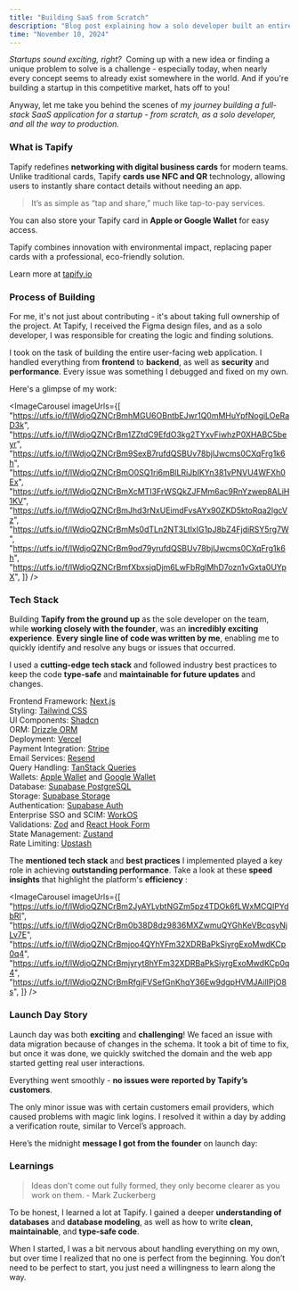 ```yaml
---
title: "Building SaaS from Scratch"
description: "Blog post explaining how a solo developer built an entire SaaS application from scratch, which is now live in production and used by thousands of monthly active users."
time: "November 10, 2024"
---
```


_Startups sound exciting, right?_&nbsp; Coming up with a new idea or finding a unique problem to solve is a challenge - especially today, when nearly every concept seems to already exist somewhere in the world. And if you're building a startup in this competitive market, hats off to you!

Anyway, let me take you behind the scenes of _my journey building a full-stack SaaS application for a startup - from scratch, as a solo developer, and all the way to production._&nbsp;

### What is Tapify

Tapify redefines **networking with digital business cards** for modern teams. Unlike traditional cards, Tapify **cards use NFC and QR** technology, allowing users to instantly share contact details without needing an app.

> It’s as simple as “tap and share,” much like tap-to-pay services.

You can also store your Tapify card in **Apple or Google Wallet** for easy access.

Tapify combines innovation with environmental impact, replacing paper cards with a professional, eco-friendly solution.

Learn more at [tapify.io](https://tapify.io/?ref=sujjeee.com)

### Process of Building

For me, it's not just about contributing - it's about taking full ownership of the project. At Tapify, I received the Figma design files, and as a solo developer, I was responsible for creating the logic and finding solutions.

I took on the task of building the entire user-facing web application. I handled everything from **frontend** to **backend**, as well as **security** and **performance**. Every issue was something I debugged and fixed on my own.

Here's a glimpse of my work:

<ImageCarousel
  imageUrls={[
    "https://utfs.io/f/lWdjoQZNCrBmhMGU6OBntbEJwr1Q0mMHuYpfNogiLOeRaD3k",
    "https://utfs.io/f/lWdjoQZNCrBm1ZZtdC9EfdO3kg2TYxvFiwhzP0XHABC5beyr",
    "https://utfs.io/f/lWdjoQZNCrBm9SexB7rufdQSBUv78bjlJwcms0CXqFrg1k6h",
    "https://utfs.io/f/lWdjoQZNCrBmO0SQ1ri6mBlLRiJbIKYn381vPNVU4WFXh0Ex",
    "https://utfs.io/f/lWdjoQZNCrBmXcMTI3FrWSQkZJFMm6ac9RnYzwep8ALiH1KV",
    "https://utfs.io/f/lWdjoQZNCrBmJhd3rNxUEimdFvsAYx90ZKD5ktoRqa2lgcVz",
    "https://utfs.io/f/lWdjoQZNCrBmMs0dTLn2NT3LtlxIG1pJ8bZ4FjdiRSY5rg7W",
    "https://utfs.io/f/lWdjoQZNCrBm9od79yrufdQSBUv78bjlJwcms0CXqFrg1k6h",
    "https://utfs.io/f/lWdjoQZNCrBmfXbxsjqDjm6LwFbRglMhD7ozn1vGxta0UYpX",
  ]}
/>

### Tech Stack

Building **Tapify from the ground up** as the sole developer on the team, while **working closely with the founder**, was an **incredibly exciting experience**. **Every single line of code was written by me**, enabling me to quickly identify and resolve any bugs or issues that occurred.

I used a **cutting-edge tech stack** and followed industry best practices to keep the code **type-safe** and **maintainable for future updates** and changes.

Frontend Framework: [Next.js](https://nextjs.org/?ref=sujjeee.com) <br/>
Styling: [Tailwind CSS](https://tailwindcss.com/?ref=sujjeee.com)<br/>
UI Components: [Shadcn](https://ui.shadcn.com/?ref=sujjeee.com)<br/>
ORM: [Drizzle ORM](https://orm.drizzle.team/?ref=sujjeee.com)<br/>
Deployment: [Vercel](https://vercel.com/?ref=sujjeee.com)<br/>
Payment Integration: [Stripe](https://stripe.com/?ref=sujjeee.com)<br/>
Email Services: [Resend](https://resend.com/?ref=sujjeee.com)<br/>
Query Handling: [TanStack Queries](https://tanstack.com/query/?ref=sujjeee.com)<br/>
Wallets: [Apple Wallet](https://developer.apple.com/apple-wallet/?ref=sujjeee.com) and [Google Wallet](https://developers.google.com/pay/?ref=sujjeee.com)<br/>
Database: [Supabase PostgreSQL](https://supabase.com/?ref=sujjeee.com)<br/>
Storage: [Supabase Storage](https://supabase.com/docs/guides/storage/?ref=sujjeee.com)<br/>
Authentication: [Supabase Auth](https://supabase.com/docs/guides/auth/?ref=sujjeee.com)<br/>
Enterprise SSO and SCIM: [WorkOS](https://workos.com/?ref=sujjeee.com)<br/>
Validations: [Zod](https://zod.dev/?ref=sujjeee.com) and [React Hook Form](https://react-hook-form.com/?ref=sujjeee.com)<br/>
State Management: [Zustand](https://zustand-demo.pmnd.rs/?ref=sujjeee.com)<br/>
Rate Limiting: [Upstash](https://upstash.com/?ref=sujjeee.com)<br/>

The **mentioned tech stack** and **best practices** I implemented played a key role in achieving **outstanding performance**. Take a look at these **speed insights** that highlight the platform's **efficiency** :

<ImageCarousel
  imageUrls={[
    "https://utfs.io/f/lWdjoQZNCrBm2JyAYLybtNGZm5pz4TDOk6fLWxMCQlPYdbRI",
    "https://utfs.io/f/lWdjoQZNCrBm0b38D8dz9836MXZwmuQYGhKeVBcqsyNjLv7E",
    "https://utfs.io/f/lWdjoQZNCrBmjoo4QYhYFm32XDRBaPkSiyrgExoMwdKCp0q4",
    "https://utfs.io/f/lWdjoQZNCrBmjyryt8hYFm32XDRBaPkSiyrgExoMwdKCp0q4",
    "https://utfs.io/f/lWdjoQZNCrBmRfgjFVSefGnKhqY36Ew9dgpHVMJAilIPjO8s",
  ]}
/>

### Launch Day Story

Launch day was both **exciting** and **challenging**! We faced an issue with data migration because of changes in the schema. It took a bit of time to fix, but once it was done, we quickly switched the domain and the web app started getting real user interactions.

Everything went smoothly - **no issues were reported by Tapify’s customers**.

The only minor issue was with certain customers email providers, which caused problems with magic link logins. I resolved it within a day by adding a verification route, similar to Vercel’s approach.

Here’s the midnight **message I got from the founder** on launch day:

<ImageShell imageUrl="https://utfs.io/f/lWdjoQZNCrBma81B7k5Reo25kPv18BFUbWhNlCZjDyGXr7Of" />

### Learnings

> Ideas don't come out fully formed, they only become clearer as you work on them. - Mark Zuckerberg

To be honest, I learned a lot at Tapify. I gained a deeper **understanding of databases** and **database modeling**, as well as how to write **clean**, **maintainable**, and **type-safe code**.

When I started, I was a bit nervous about handling everything on my own, but over time I realized that no one is perfect from the beginning. You don’t need to be perfect to start, you just need a willingness to learn along the way.
